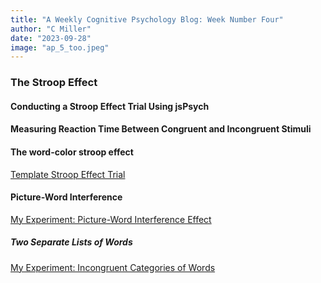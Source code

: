 ```yaml
---
title: "A Weekly Cognitive Psychology Blog: Week Number Four"
author: "C Miller"
date: "2023-09-28"
image: "ap_5_too.jpeg"
---
```


### The Stroop Effect 



#### Conducting a Stroop Effect Trial Using jsPsych

#### Measuring Reaction Time Between Congruent and Incongruent Stimuli



#### The word-color stroop effect


[Template Stroop Effect Trial](stroop_semaine_quatre.html)

#### Picture-Word Interference

[My Experiment: Picture-Word Interference Effect](deuxieme_stroop.html)

##### Two Separate Lists of Words

[My Experiment: Incongruent Categories of Words](animaux.html)
